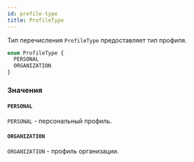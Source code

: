 ```yaml
---
id: profile-type
title: ProfileType
---
```



Тип перечисления `ProfileType` предоставляет тип профиля.

```graphql
enum ProfileType {
  PERSONAL
  ORGANIZATION
}
```


### Значения

#### `PERSONAL` 

`PERSONAL` - персональный профиль.


#### `ORGANIZATION` 

`ORGANIZATION` - профиль организации.




